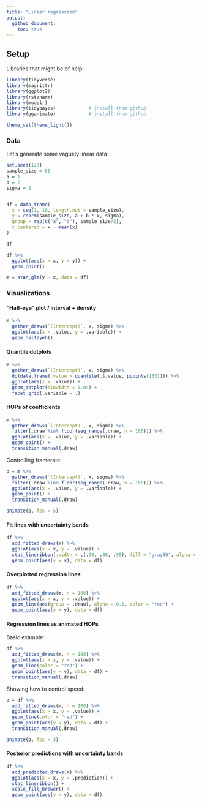 ```yaml
---
title: "Linear regression"
output:
  github_document:
    toc: true
---
```



## Setup

Libraries that might be of help:

```r
library(tidyverse)
library(magrittr)
library(ggplot2)
library(rstanarm)
library(modelr)
library(tidybayes)            # install from github
library(gganimate)            # install from github

theme_set(theme_light())
```



### Data

Let's generate some vaguely linear data:

```r
set.seed(123)
sample_size = 60
a = 1
b = 2
sigma = 2


df = data_frame(
  x = seq(1, 10, length.out = sample_size),
  y = rnorm(sample_size, a + b * x, sigma),
  group = rep(c("a", "b"), sample_size/2),
  x_centered = x - mean(x)
) 

df
```

```r
df %>%
  ggplot(aes(x = x, y = y)) +
  geom_point() 
```

```r
m = stan_glm(y ~ x, data = df)
```

### Visualizations

#### "Half-eye" plot / interval + density

```r
m %>%
  gather_draws(`(Intercept)`, x, sigma) %>%
  ggplot(aes(x = .value, y = .variable)) +
  geom_halfeyeh()
```

#### Quantile dotplots

```r
m %>%
  gather_draws(`(Intercept)`, x, sigma) %>%
  do(data.frame(.value = quantile(.$.value, ppoints(100)))) %>%
  ggplot(aes(x = .value)) +
  geom_dotplot(binwidth = 0.04) +
  facet_grid(.variable ~ .)
```

#### HOPs of coefficients

```r
m %>%
  gather_draws(`(Intercept)`, x, sigma) %>%
  filter(.draw %in% floor(seq_range(.draw, n = 100))) %>%
  ggplot(aes(x = .value, y = .variable)) +
  geom_point() +
  transition_manual(.draw)
```

Controlling framerate:

```r
p = m %>%
  gather_draws(`(Intercept)`, x, sigma) %>%
  filter(.draw %in% floor(seq_range(.draw, n = 100))) %>%
  ggplot(aes(x = .value, y = .variable)) +
  geom_point() +
  transition_manual(.draw)

animate(p, fps = 5)
```

#### Fit lines with uncertainty bands

```r
df %>%
  add_fitted_draws(m) %>%
  ggplot(aes(x = x, y = .value)) +
  stat_lineribbon(.width = c(.50, .80, .95), fill = "gray50", alpha = .25) +
  geom_point(aes(y = y), data = df)
```

#### Overplotted regression lines

```r
df %>%
  add_fitted_draws(m, n = 100) %>%
  ggplot(aes(x = x, y = .value)) +
  geom_line(aes(group = .draw), alpha = 0.1, color = "red") +
  geom_point(aes(y = y), data = df)
```

#### Regression lines as animated HOPs

Basic example:

```r
df %>%
  add_fitted_draws(m, n = 100) %>%
  ggplot(aes(x = x, y = .value)) +
  geom_line(color = "red") +
  geom_point(aes(y = y), data = df) +
  transition_manual(.draw)
```

Showing how to control speed:

```r
p = df %>%
  add_fitted_draws(m, n = 100) %>%
  ggplot(aes(x = x, y = .value)) +
  geom_line(color = "red") +
  geom_point(aes(y = y), data = df) +
  transition_manual(.draw)

animate(p, fps = 3)
```



#### Posterior predictions with uncertainty bands

```r
df %>%
  add_predicted_draws(m) %>%
  ggplot(aes(x = x, y = .prediction)) +
  stat_lineribbon() +
  scale_fill_brewer() +
  geom_point(aes(y = y), data = df)
```
